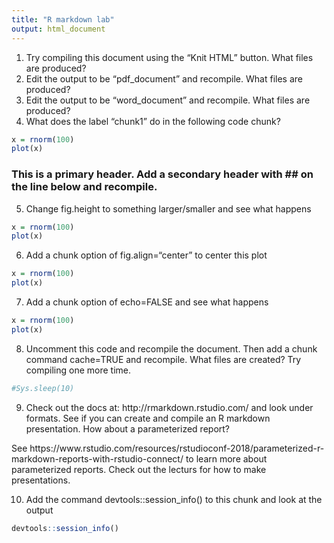 ```yaml
---
title: "R markdown lab"
output: html_document
---
```


1. Try compiling this document using the "Knit HTML" button. What files are produced?
2. Edit the output to be "pdf_document" and recompile. What files are produced?
3. Edit the output to be "word_document" and recompile. What files are produced?
4. What does the label "chunk1" do in the following code chunk?


```r
x = rnorm(100)
plot(x)
```

### This is a primary header. Add a secondary header with ## on the line below and recompile.


5. Change fig.height to something larger/smaller and see what happens

```r
x = rnorm(100)
plot(x)
```

6. Add a chunk option of fig.align="center" to center this plot

```r
x = rnorm(100)
plot(x)
```

7. Add a chunk option of echo=FALSE and see what happens

```r
x = rnorm(100)
plot(x)
```

8. Uncomment this code and recompile the document. Then add a chunk command cache=TRUE and recompile. What files are created? Try compiling one more time. 

```r
#Sys.sleep(10)
```

9. Check out the docs at: http://rmarkdown.rstudio.com/ and look under formats. See if you can create and compile an R markdown presentation. How about a parameterized report? 

See https://www.rstudio.com/resources/rstudioconf-2018/parameterized-r-markdown-reports-with-rstudio-connect/ to learn more about parameterized reports. Check out the lecturs for how to make presentations.

10. Add the command devtools::session_info() to this chunk and look at the output

```r
devtools::session_info()
```







